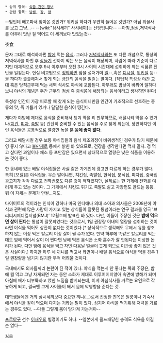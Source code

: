  * 상위 항목: [[식품 관련 정보]]
 * 관련 항목: [[밤샘]], [[잠]], [[밤]]

--밤인데 배고파서 찾아온 것인가? 위키질 하다가 우연히 들어온 것인가? 아님 위꼴사를 보고 그냥...--
--[wiki:"삼시세끼" 사시네끼]는 신앙입니다--
--아침,점심,저녁식사를 아무리 맛난 걸 먹어도 이 세끼보다 맛있는것-- 

夜食

문자 그대로 해석하자면 [[밤]]에 먹는 [[음식]]. 그러나 [[저녁]]식사와는 또 다른 개념으로, 통상의 저녁식사를 마친 후 [[잠]]들기 전까지 먹는 모든 음식이 해당되며, 사람에 따라 기준이 다르지만 대체적으로 오후 9시 이후부터 오전 3시 사이의 시간대에 섭취하게 되는 식품류 전반을 일컫는다. 현실 비교법으로 [[정의]]하면 잠을 설쳐가며 [[일]]--,혹은 [[디시질]], [[위키질]] 등--을 하다가 출출해져서 찾게 되는 금단의 음식을 일컫는 말이다. (직업적 특성상 야간 교대 혹은 당직근무때 먹는 새벽 식사도 야식에 포함된다. 아무래도 밤낮이 바뀌어 일하다보니 야식의 개념은 주간 근무의 점심 즉 중식쯤에 해당되는 음식이라고 생각하면 된다)

특성상 인간이 가장 피로할 때 찾게 되는 음식이니만큼 인간이 기초적으로 선호하는 종류의 맛, 즉 기름기 있거나 달달한 음식이 땡긴다.

게다가 야밤에 제대로 음식을 준비해서 챙겨 먹을 리 만무하므로, 배달시켜 먹을 수 있거나([[치킨]], [[피자]], [[족발]] 등) 간단히 준비할 수 있는 음식을 주로 찾게 되는데, 당연하지만 이런 음식들은 공통적으로 열량만 높을 뿐 '''몸에 좋지 않다.''' 

그리고 배달시킬 경우 보통 야식집들의 음식 제조과정이 비위생적인 경우가 많기 때문에 영 좋지 않다고 [[불만제로]] 등에서 밝힌 바 있으므로, 건강을 생각한다면 먹지 말자. 정 먹고 싶다면 과일이나 채소 등 포만감은 있으면서 상대적으로 열량은 낮은 식품을 이용하는 것이 좋다.

한 동네에 있는 배달 야식집들은 사실 같은 가게인데 광고만 다르게 하는 경우가 많다. 특히 [모텔]촌 야식집들. 무슨 말이냐면, 치킨집, 족발집, 한식집, 분식집, 피자집, 중국집 광고지가 각각 다르고 전화번호도 다른 것이 적혀있지만, 실제로는 한 가게에 전화를 여러개 두고 있는 것이다. 그 가게에서 치킨도 튀기고 족발도 삶고 자장면도 만드는 등등. 뭐 이 자체는 문제가 안될...지도.

다이어트의 적이라는 인식이 강하나 미국 인디애나 의대 소아과 의사들은 2008년에 야식과 관련해 많은 사람이 가지고 있는 상식들이 잘못된 통념이라는 연구 결과를 영국 '브리티시메디컬저널(BMJ)’  12월호에 발표한 바 있다. 다만, 이들이 주장한 것은 '''밤에 먹으면 살이 찐다'''는 통념이 잘못되었다는 것으로서, 1일 권장량 이내의 열량을 섭취하는 것이라면 야식을 먹어도 상관이 없다는 것이었다.[* 상식적으로 생각해도 무에서 유를 창조하지 않는 이상 먹은 칼로리 이상 살이 찔 수가 없다. 만약 하루에 똑같은 칼로리를 먹는데도 밤에 먹어서 살이 더 찐다면 낮에 먹은 음식은 소화 흡수가 잘 안된다는 이상한 논리가 된다. 다만 밤에 음식을 먹고 자면 다음날 얼굴이 붓게 되므로 미관상 좋지 않은 것은 사실이다.] 하지만 하루 세 끼니를 먹고서 라면이나 배달 음식으로 야식을 먹을 경우 1일 권장량을 넘기지 않기란 무척 어려울 것이다.

국내에서도 의사들끼리 논란이 된 적이 있다. 야식을 먹는게 안 좋다는 쪽의 주장은, 밤에 뭘 먹고 그냥 자게되면 자는 동안 소화가 제대로 이루어지지않아 숙면에 방해가 되며 아침에 배가 더부룩하고 얹힌 느낌을 받게되는데, 이게 아침식사를 거르는 요인으로 작용하게 되고, 결국엔 그게 사이클이 돼서 몸에 악영향을 준다는 것.

대학생들에겐 거의 삼시세끼보다 중요한 끼니(...)로서 진정한 친목은 원룸이나 기숙사에서 야식을 같이 먹으며 다지는 거라는 말이 있다. 심지어 야식을 먹기위해 저녁을 거르는 경우도 있다. --다들 그렇게 몸이 망가져 가는거야--

[[프로야구]] 선수 [[이재우]]의 별명이기도 하다. --일본에게 콜드패당한 충격도 식욕을 이길 순 없다--

[[각주]]
